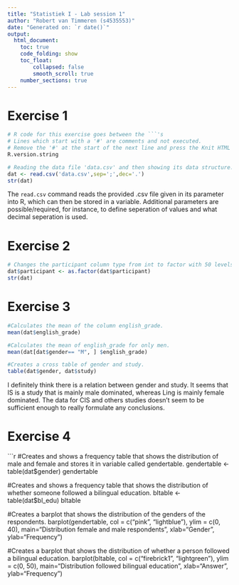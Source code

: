 ---
title: "Statistiek I - Lab session 1"
author: "Robert van Timmeren (s4535553)"
date: "Generated on: `r date()`"
output: 
  html_document:
    toc: true
    code_folding: show
    toc_float: 
        collapsed: false
        smooth_scroll: true
    number_sections: true
---

# Exercise 1


```{r, fig.width=5, fig.height=5}
# R code for this exercise goes between the ```'s 
# Lines which start with a '#' are comments and not executed.
# Remove the '#' at the start of the next line and press the Knit HTML button
R.version.string

# Reading the data file 'data.csv' and then showing its data structure.
dat <- read.csv('data.csv',sep=';',dec='.')
str(dat)
```

The `read.csv` command reads the provided .csv file given in its parameter into R, which can then be stored in a variable. Additional parameters are possible/required, for instance, to define seperation of values and what decimal seperation is used.


# Exercise 2

```{r, fig.width=5, fig.height=5}
# Changes the participant column type from int to factor with 50 levels and then checks this.
dat$participant <- as.factor(dat$participant)
str(dat)
```


# Exercise 3

```{r, fig.width=5, fig.height=5}
#Calculates the mean of the column english_grade.
mean(dat$english_grade)

#Calculates the mean of english_grade for only men.
mean(dat[dat$gender== "M", ] $english_grade)

#Creates a cross table of gender and study.
table(dat$gender, dat$study)
```

I definitely think there is a relation between gender and study. It seems that IS is a study that is mainly male dominated, whereas Ling is mainly female dominated. The data for CIS and others studies doesn't seem to be sufficient enough to really formulate any conclusions.


# Exercise 4

```{r, fig.width=5, fig.height=5}
#Creates and shows a frequency table that shows the distribution of male and female and stores it in variable called gendertable.
gendertable <- table(dat$gender)
gendertable

#Creates and shows a frequency table that shows the distribution of whether someone followed a bilingual education.
bltable <- table(dat$bl_edu)
bltable

#Creates a barplot that shows the distribution of the genders of the respondents.
barplot(gendertable, col = c("pink", "lightblue"), ylim = c(0, 40), main="Distribution female and male respondents", xlab="Gender", ylab="Frequency")

#Creates a barplot that shows the distribution of whether a person followed a bilingual education.
barplot(bltable, col = c("firebrick1", "lightgreen"), ylim = c(0, 50), main="Distribution followed bilingual education", xlab="Answer", ylab="Frequency")

